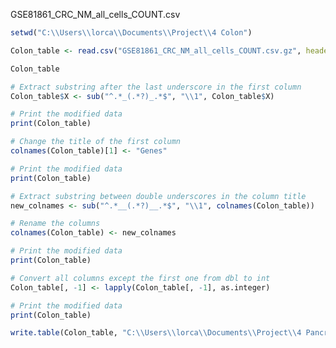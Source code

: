 GSE81861_CRC_NM_all_cells_COUNT.csv
```{r}
setwd("C:\\Users\\lorca\\Documents\\Project\\4 Colon")
```

```{r}
Colon_table <- read.csv("GSE81861_CRC_NM_all_cells_COUNT.csv.gz", header = TRUE, sep = ",", stringsAsFactors = FALSE)
```

```{r}
Colon_table
```


```{r}
# Extract substring after the last underscore in the first column
Colon_table$X <- sub("^.*_(.*?)_.*$", "\\1", Colon_table$X)

# Print the modified data
print(Colon_table)
```

```{r}
# Change the title of the first column
colnames(Colon_table)[1] <- "Genes"

# Print the modified data
print(Colon_table)
```


```{r}
# Extract substring between double underscores in the column title
new_colnames <- sub("^.*__(.*?)__.*$", "\\1", colnames(Colon_table))

# Rename the columns
colnames(Colon_table) <- new_colnames

# Print the modified data
print(Colon_table)
```


```{r}
# Convert all columns except the first one from dbl to int
Colon_table[, -1] <- lapply(Colon_table[, -1], as.integer)

# Print the modified data
print(Colon_table)
```


```{r}
write.table(Colon_table, "C:\\Users\\lorca\\Documents\\Project\\4 Pancreas\\Colon_table.txt", sep = "\t", quote = FALSE, row.names = FALSE)
```


